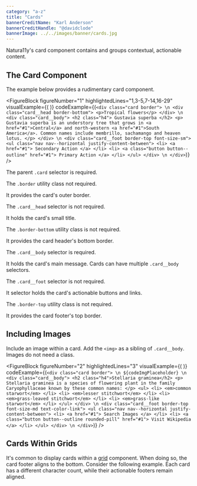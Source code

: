 ```yaml
---
category: "a-z"
title: "Cards"
bannerCreditName: "Karl Anderson"
bannerCreditHandle: "@davidclode" 
bannerImage: ../../images/banner/cards.jpg
---
```



<TextBlock>

Natura11y's card component contains and groups contextual, actionable content.

</TextBlock>

<Divider id="the-card-component" />

<TextBlock>

## The Card Component

The example below provides a rudimentary card component.

</TextBlock>

<FigureBlock
    figureNumber="1"
    highlightedLines="1,3-5,7-14,16-29"
    visualExample={(
        <CardExample />
    )}
    codeExample={(`
        <div class="card border"> \n
            <div class="card__head border-bottom">
                <p>Tropical flowers</p>
            </div> \n
            <div class="card__body">
                <h2 class="h4">
                    Gustavia superba
                </h2>
                <p>
                    Gustavia superba is an understory tree that grows in <a href="#1">Central</a> and north-western <a href="#1">South America</a>. Common names include membrillo, sachamango and heaven lotus.
                </p>
            </div> \n
            <div class="card__foot border-top font-size-sm">
                <ul class="nav nav--horizontal justify-content-between">
                    <li>
                        <a href="#1">
                            Secondary Action
                        </a>
                    </li>
                    <li>
                        <a class="button button--outline" href="#1">
                            Primary Action
                        </a>
                    </li>
                </ul>
            </div> \n
        </div>
    `)}
/>

<TableLineDescBlock targetFigure="1">

<TableLineDescRow lines="1">

The parent `.card` selector is required.

The `.border` utility class not required.

It provides the card's outer border.

</TableLineDescRow>

<TableLineDescRow lines="3-5">

The `.card__head` selector is not required.

It holds the card's small title.

The `.border-bottom` utility class is not required.

It provides the card header's bottom border.

</TableLineDescRow>

<TableLineDescRow lines="7-14">

The `.card__body` selector is required.

It holds the card's main message. Cards can have multiple `.card__body` selectors.

</TableLineDescRow>

<TableLineDescRow lines="16-29">

The `.card__foot` selector is not required.

It selector holds the card's actionable buttons and links.

The `.border-top` utility class is not required.

It provides the card footer's top border. 

</TableLineDescRow>

</TableLineDescBlock>

<Divider id="including-images" />

<TextBlock>

## Including Images

Include an image within a card. Add the `<img>` as a sibling of `.card__body`. Images do not need a class.

</TextBlock>

<FigureBlock
    figureNumber="2"
    highlightedLines="3"
    visualExample={(
        <CardImage />
    )}
    codeExample={(`
        <div class="card border"> \n
            ${codeImgPlaceholder} \n
            <div class="card__body">
                <h2 class="h4">Stellaria graminea</h2>
                <p>
                    Stellaria graminea is a species of flowering plant in the family Caryophyllaceae known by these common names:
                </p>
                <ul>
                    <li>
                        <em>common starwort</em>
                    </li>
                    <li>
                        <em>lesser stitchwort</em>
                    </li>
                    <li>
                        <em>grass-leaved stitchwort</em>
                    </li>
                    <li>
                        <em>grass-like starwort</em>
                    </li>
                </ul>
            </div> \n
            <div class="card__foot border-top font-size-md text-color-link">
                <ul class="nav nav--horizontal justify-content-between">
                    <li>
                        <a href="#1">
                            Search Images
                        </a>
                    </li>
                    <li>
                        <a class="button button--outline rounded-pill" href="#1">
                            Visit Wikipedia
                        </a>
                    </li>
                </ul>
            </div> \n
        </div>
    `)}
/>

<Divider id="cards-within-grids" />

<TextBlock>

## Cards Within Grids

It's common to display cards within a <a href="/docs/grids">grid</a> component. When doing so, the card footer aligns to the bottom. Consider the following example. Each card has a different character count, while their actionable footers remain aligned.  

</TextBlock>

<CardGrid />